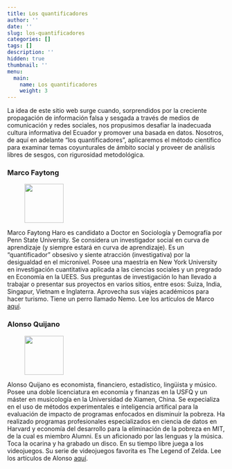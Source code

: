```yaml
---
title: Los quantificadores
author: ''
date: ''
slug: los-quantificadores
categories: []
tags: []
description: ''
hidden: true
thumbnail: ''
menu: 
  main: 
    name: Los quantificadores
    weight: 3
---
```

La idea de este sitio web surge cuando, sorprendidos por la creciente propagación de información falsa y sesgada a través de medios de comunicación y redes sociales, nos propusimos desafiar la inadecuada cultura informativa del Ecuador y promover una basada en datos. Nosotros, de aquí en adelante "los quantificadores", aplicaremos el método científico para examinar temas coyunturales de ámbito social y proveer de análisis  libres de sesgos, con rigurosidad metodológica.

### Marco Faytong

<div class="authorbox clearfix">
<figure class="authorbox__avatar">
<img src="/img/authors/marco-faytong.jpg" class="avatar" height="90" width="90"/>
</figure>
<div class="authorbox__description">Marco Faytong Haro es candidato a Doctor en Sociología y Demografía por Penn State University. Se considera un investigador social en curva de aprendizaje (y siempre estará en curva de aprendizaje). Es un "quantificador" obsesivo y siente atracción (investigativa) por la desigualdad en el micronivel. Posee una maestría en New York University en investigación cuantitativa aplicada a las ciencias sociales y un pregrado en Economía en la UEES. Sus preguntas de investigación lo han llevado a trabajar o presentar sus proyectos en varios sitios, entre esos: Suiza, India, Singapur, Vietnam e Inglaterra. Aprovecha sus viajes académicos para hacer turismo. Tiene un perro llamado Nemo. Lee los artículos de Marco <a href= "https://elquantificador.org/authors/marco-faytong/">aquí</a>.</div>
</div>

### Alonso Quijano

<div class="authorbox clearfix">
<figure class="authorbox__avatar">
<img src="/img/authors/alonso-quijano.jpg" class="avatar" height="90" width="90"/>
</figure>
<div class="authorbox__description">Alonso Quijano es economista, financiero, estadístico, lingüista y músico. Posee una doble licenciatura en economía y finanzas en la USFQ y un máster en musicología en la Universidad de Xiamen, China. Se expecializa en el uso de métodos experimentales e inteligencia artifical para la evaluación de impacto de programas enfocados en disminuir la pobreza. Ha realizado programas profesionales especializados en ciencia de datos en Harvard y economía del desarrollo para la eliminación de la pobreza en MIT, de la cual es miembro Alumni. Es un aficionado por las lenguas y la música. Toca la ocarina y ha grabado un disco. En su tiempo libre juega  a los videojuegos. Su serie de videojuegos favorita es The Legend of Zelda. Lee los artículos de Alonso <a href= "https://elquantificador.org/authors/alonso-quijano/">aquí</a>.</div>
</div>